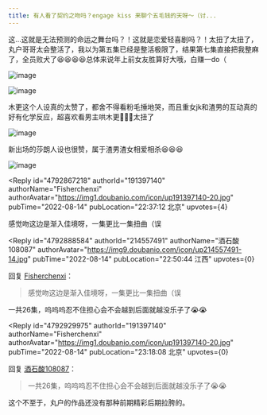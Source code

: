 ```yaml
---
title: 有人看了契约之吻吗？engage kiss 来聊个五毛钱的天呀～（讨...
---
```



<Forum groupName="动画番剧" groupUrl="https://www.douban.com/group/596353/" archivedAt="2025-05-16T15:09:01.780Z">
  <Post
    id="272924058"
    title="有人看了契约之吻吗？engage kiss 来聊个五毛钱的天呀～（讨..."
    url="https://www.douban.com/group/topic/272924058/?_spm_id=MjE0NTU3NDkx"
    pubTime="2022-10-16"
    highlightUserId="191397140"
  >
这...这就是无法预测的命运之舞台吗？！这就是恋爱轻喜剧吗？！太扭了太扭了，丸户哥哥太会整活了，我以为第五集已经是整活极限了，结果第七集直接把我整麻了，全员败犬了😆😆😆😆总体来说年上前女友胜算好大哦，白赚一do（

![image](https://img1.doubanio.com/view/group_topic/l/public/p565538458.webp)

![image](https://img3.doubanio.com/view/group_topic/l/public/p565538452.webp)

木更这个人设真的太赞了，都舍不得看粉毛捶地哭，而且重女jk和渣男的互动真的好有化学反应，超喜欢看男主哄木更🤤🤤🤤太扭了

![image](https://img3.doubanio.com/view/group_topic/l/public/p565538453.webp)

新出场的莎朗人设也很赞，属于渣男渣女相爱相杀😆😆😆

![image](https://img9.doubanio.com/view/group_topic/l/public/p565538456.webp)



<Reply
  id="4792867218"
  authorId="191397140"
  authorName="Fisherchenxi"
  authorAvatar="https://img1.doubanio.com/icon/up191397140-20.jpg"
  pubTime="2022-08-14"
  pubLocation="22:37:12 北京"
  upvotes={4}
>
感觉吻这边是渐入佳境呀，一集更比一集扭曲（误
</Reply>

<Reply
  id="4792888584"
  authorId="214557491"
  authorName="酒石酸108087"
  authorAvatar="https://img9.doubanio.com/icon/up214557491-14.jpg"
  pubTime="2022-08-14"
  pubLocation="22:50:44 江西"
  upvotes={0}
>
回复 [Fisherchenxi](https://www.douban.com/people/191397140/)：
 > 感觉吻这边是渐入佳境呀，一集更比一集扭曲（误

一共26集，呜呜呜忍不住担心会不会越到后面就越没乐子了😭😭
</Reply>

<Reply
  id="4792929975"
  authorId="191397140"
  authorName="Fisherchenxi"
  authorAvatar="https://img1.doubanio.com/icon/up191397140-20.jpg"
  pubTime="2022-08-14"
  pubLocation="23:18:08 北京"
  upvotes={0}
>
回复 [酒石酸108087](https://www.douban.com/people/214557491/)：
 > 一共26集，呜呜呜忍不住担心会不会越到后面就越没乐子了😭😭

这个不至于，丸户的作品还没有那种前期精彩后期拉胯的。
</Reply>
  </Post>
</Forum>
